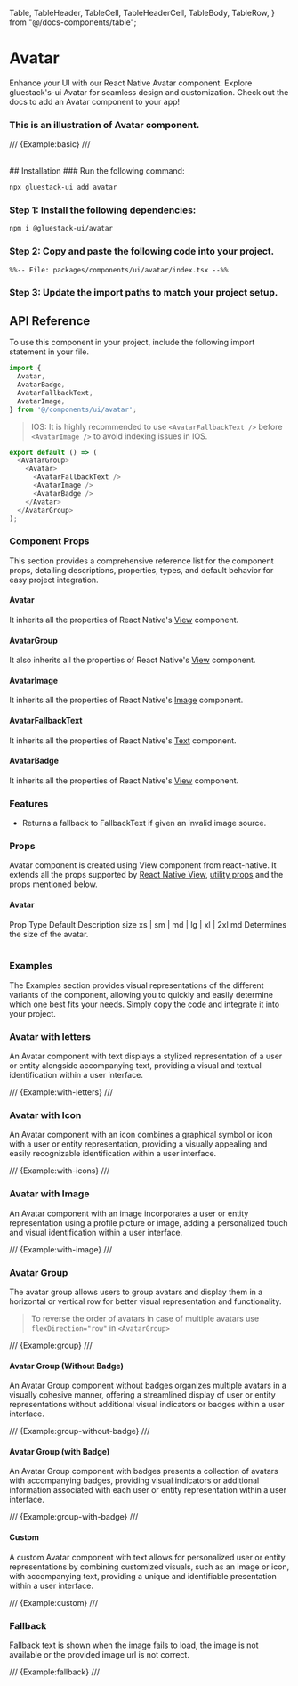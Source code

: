   Table,
  TableHeader,
  TableCell,
  TableHeaderCell,
  TableBody,
  TableRow,
} from "@/docs-components/table";

# Avatar

Enhance your UI with our React Native Avatar component. Explore gluestack's-ui Avatar for seamless design and customization. Check out the docs to add an Avatar component to your app!

### This is an illustration of Avatar component.
/// {Example:basic} ///

<br />
## Installation

<Tabs>
<TabItem label="CLI">
### Run the following command:

```bash
npx gluestack-ui add avatar
```
</TabItem>
<TabItem label="Manual">

### Step 1: Install the following dependencies:

```bash
npm i @gluestack-ui/avatar
```

### Step 2: Copy and paste the following code into your project.

```tsx
%%-- File: packages/components/ui/avatar/index.tsx --%%
```

### Step 3: Update the import paths to match your project setup.

</TabItem>
</Tabs>

## API Reference

To use this component in your project, include the following import statement in your file.

```ts
import {
  Avatar,
  AvatarBadge,
  AvatarFallbackText,
  AvatarImage,
} from '@/components/ui/avatar';
```

<AnatomyImage mobileUrl='https://i.imgur.com/UWyUCue.png' webUrl='https://i.imgur.com/MUsrjdt.png' classNameStyle='aspect-[513/369] md:aspect-[736/209]' />

> IOS: It is highly recommended to use `<AvatarFallbackText />` before `<AvatarImage />` to avoid indexing issues in IOS.

```ts
export default () => (
  <AvatarGroup>
    <Avatar>
      <AvatarFallbackText />
      <AvatarImage />
      <AvatarBadge />
    </Avatar>
  </AvatarGroup>
);
```

### Component Props

This section provides a comprehensive reference list for the component props, detailing descriptions, properties, types, and default behavior for easy project integration.

#### Avatar

It inherits all the properties of React Native's [View](https://reactnative.dev/docs/view) component.

#### AvatarGroup

It also inherits all the properties of React Native's [View](https://reactnative.dev/docs/view) component.

#### AvatarImage

It inherits all the properties of React Native's [Image](https://reactnative.dev/docs/image) component.

#### AvatarFallbackText

It inherits all the properties of React Native's [Text](https://reactnative.dev/docs/text) component.

#### AvatarBadge

It inherits all the properties of React Native's [View](https://reactnative.dev/docs/view) component.

### Features

- Returns a fallback to FallbackText if given an invalid image source.

### Props

Avatar component is created using View component from react-native. It extends all the props supported by [React Native View](https://reactnative.dev/docs/view#props), [utility props](/ui/docs/styling/utility-and-sx-props) and the props mentioned below.

#### Avatar

<Table>
  <TableHeader>
  <TableRow>
    <TableHeaderCell>Prop</TableHeaderCell>
    <TableHeaderCell>Type</TableHeaderCell>
    <TableHeaderCell>Default</TableHeaderCell>
    <TableHeaderCell>Description</TableHeaderCell>
  </TableRow>
  </TableHeader>
  <TableBody>
  <TableRow>
    <TableCell><InlineCode>size</InlineCode></TableCell>
    <TableCell>xs | sm | md | lg | xl | 2xl</TableCell>
    <TableCell>md</TableCell>
    <TableCell>Determines the size of the avatar.</TableCell>
  </TableRow>
</TableBody>
</Table>


### Examples

The Examples section provides visual representations of the different variants of the component, allowing you to quickly and easily determine which one best fits your needs. Simply copy the code and integrate it into your project.

### Avatar with letters
An Avatar component with text displays a stylized representation of a user or entity alongside accompanying text, providing a visual and textual identification within a user interface.

/// {Example:with-letters} ///

### Avatar with Icon
An Avatar component with an icon combines a graphical symbol or icon with a user or entity representation, providing a visually appealing and easily recognizable identification within a user interface.

/// {Example:with-icons} ///

### Avatar with Image
An Avatar component with an image incorporates a user or entity representation using a profile picture or image, adding a personalized touch and visual identification within a user interface.

/// {Example:with-image} ///

### Avatar Group
The avatar group allows users to group avatars and display them in a horizontal or vertical row for better visual representation and functionality.

>To reverse the order of avatars in case of multiple avatars use `flexDirection="row"` in `<AvatarGroup>`


/// {Example:group} ///

#### Avatar Group (Without Badge)

An Avatar Group component without badges organizes multiple avatars in a visually cohesive manner, offering a streamlined display of user or entity representations without additional visual indicators or badges within a user interface.

/// {Example:group-without-badge} ///

#### Avatar Group (with Badge)

An Avatar Group component with badges presents a collection of avatars with accompanying badges, providing visual indicators or additional information associated with each user or entity representation within a user interface.

/// {Example:group-with-badge} ///

#### Custom

A custom Avatar component with text allows for personalized user or entity representations by combining customized visuals, such as an image or icon, with accompanying text, providing a unique and identifiable presentation within a user interface.

/// {Example:custom} ///

### Fallback
Fallback text is shown when the image fails to load, the image is not available or the provided image url is not correct.

/// {Example:fallback} ///